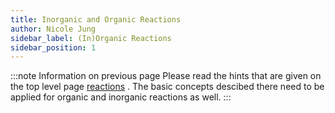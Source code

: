 ```yaml
---
title: Inorganic and Organic Reactions
author: Nicole Jung
sidebar_label: (In)Organic Reactions
sidebar_position: 1
---
```


:::note Information on previous page
Please read the hints that are given on the top level page [reactions](/index.mdx) . The basic concepts descibed there need to be applied for organic and inorganic reactions as well.
:::
